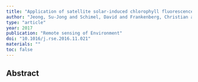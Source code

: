 ```yaml
---
title: "Application of satellite solar-induced chlorophyll fluorescence to understanding large-scale variations in vegetation phenology and function over northern high latitude forests"
author: "Jeong, Su-Jong and Schimel, David and Frankenberg, Christian and Drewry, Darren T and Fisher, Joshua B and Verma, Manish and Berry, Joseph A and Lee, Jung-Eun and Joiner, Joanna"
type: "article"
year: 2017
publication: "Remote sensing of Environment"
doi: "10.1016/j.rse.2016.11.021"
materials: ""
toc: false
---
```


## Abstract

